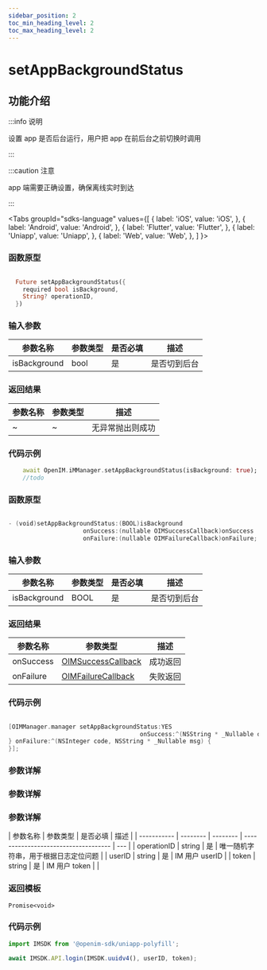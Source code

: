 ```yaml
---
sidebar_position: 2
toc_min_heading_level: 2
toc_max_heading_level: 2
---
```


# setAppBackgroundStatus

## 功能介绍

:::info 说明

设置 app 是否后台运行，用户把 app 在前后台之前切换时调用

:::

:::caution 注意

app 端需要正确设置，确保离线实时到达

:::

<Tabs
groupId="sdks-language"
values={[
{ label: 'iOS', value: 'iOS', },
{ label: 'Android', value: 'Android', },
{ label: 'Flutter', value: 'Flutter', },
{ label: 'Uniapp', value: 'Uniapp', },
{ label: 'Web', value: 'Web', },
]
}>

<TabItem value="Flutter">

### 函数原型

```dart showLineNumbers

  Future setAppBackgroundStatus({
    required bool isBackground,
    String? operationID,
  })

```

### 输入参数

| 参数名称     | 参数类型 | 是否必填 | 描述         |
| ------------ | -------- | -------- | ------------ |
| isBackground | bool     | 是       | 是否切到后台 |

### 返回结果

| 参数名称  | 参数类型                                                     | 描述     |
| --------- | ------------------------------------------------------------ | -------- |
| ~ | ~ | 无异常抛出则成功 |

### 代码示例

```dart showLineNumbers
    await OpenIM.iMManager.setAppBackgroundStatus(isBackground: true);
    //todo
```

</TabItem>

<TabItem value="iOS">

### 函数原型

```swift showLineNumbers

- (void)setAppBackgroundStatus:(BOOL)isBackground
                     onSuccess:(nullable OIMSuccessCallback)onSuccess
                     onFailure:(nullable OIMFailureCallback)onFailure;

```

### 输入参数

| 参数名称     | 参数类型 | 是否必填 | 描述         |
| ------------ | -------- | -------- | ------------ |
| isBackground | BOOL     | 是       | 是否切到后台 |

### 返回结果

| 参数名称  | 参数类型                                                     | 描述     |
| --------- | ------------------------------------------------------------ | -------- |
| onSuccess | [OIMSuccessCallback](docs/sdks/Callback/SuccessCallback.mdx) | 成功返回 |
| onFailure | [OIMFailureCallback](docs/sdks/Callback/ErrorCallback.mdx)   | 失败返回 |

### 代码示例

```swift showLineNumbers

[OIMManager.manager setAppBackgroundStatus:YES
                                     onSuccess:^(NSString * _Nullable data) {
} onFailure:^(NSInteger code, NSString * _Nullable msg) {
}];

```

</TabItem>

<TabItem value="Android">

### 参数详解

</TabItem>

<TabItem value="Web">

### 参数详解

</TabItem>

<TabItem value="Uniapp">

### 参数详解

| 参数名称    | 参数类型 | 是否必填 | 描述                                 |
| ----------- | -------- | -------- | ------------------------------------ | --- |
| operationID | string   | 是       | 唯一随机字符串，用于根据日志定位问题 |
| userID      | string   | 是       | IM 用户 userID                       |
| token       | string   | 是       | IM 用户 token                        |     |

### 返回模板

```
Promise<void>
```

### 代码示例

```js showLineNumbers
import IMSDK from '@openim-sdk/uniapp-polyfill';

await IMSDK.API.login(IMSDK.uuidv4(), userID, token);
```

</TabItem>

</Tabs>
